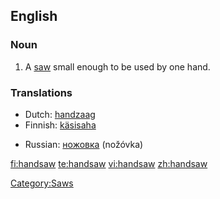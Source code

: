 ==English==

===Noun===
{{en-noun}}

# A [[saw]] small enough to be used by one hand.

===Translations===
{{top}}
*Dutch: [[handzaag]]
*Finnish: [[käsisaha]]
{{mid}}
*Russian: [[ножовка]] (nožóvka) {{f}}
{{bottom}}

[[Category:Saws]]

[[fi:handsaw]]
[[te:handsaw]]
[[vi:handsaw]]
[[zh:handsaw]]